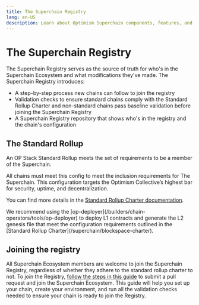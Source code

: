 ```yaml
---
title: The Superchain Registry
lang: en-US
description: Learn about Optimism Superchain components, features, and roadmap.
---
```



# The Superchain Registry

The Superchain Registry serves as the source of truth for who's in the Superchain Ecosystem and what modifications they've made. The Superchain Registry introduces:

*   A step-by-step process new chains can follow to join the registry
*   Validation checks to ensure standard chains comply with the Standard Rollup Charter and non-standard chains pass baseline validation before joining the Superchain Registry
*   A Superchain Registry repository that shows who's in the registry and the chain's configuration

## The Standard Rollup

An OP Stack Standard Rollup meets the set of requirements to be a member of the Superchain.

All chains must meet this config to meet the inclusion requirements for The Superchain. This configuration targets the Optimism Collective’s highest bar for security, uptime, and decentralization.

You can find more details in the [Standard Rollup Charter documentation](/superchain/blockspace-charter).

<Callout type="info">
  We recommend using the [op-deployer](/builders/chain-operators/tools/op-deployer) to deploy L1 contracts and generate the L2 genesis file that meet the configuration requirements outlined in the [Standard Rollup Charter](/superchain/blockspace-charter).
</Callout>

## Joining the registry

All Superchain Ecosystem members are welcome to join the Superchain Registry, regardless of whether they adhere to the standard rollup charter to not. To join the Registry, [follow the steps in this guide](https://github.com/ethereum-optimism/superchain-registry/blob/main/docs/add-chain.md) to submit a pull request and join the Superchain Ecosystem. This guide will help you set up your chain, create your environment, and run all the validation checks needed to ensure your chain is ready to join the Registry.
